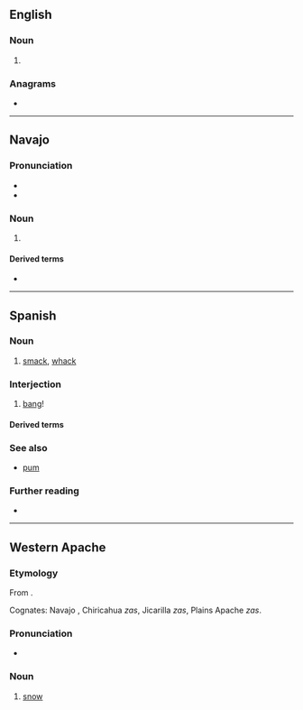 {{also|zás|zaś}}
==English==

===Noun===
{{head|en|noun form}}

# {{plural of|en|za}}

===Anagrams===
* {{anagrams|en|a=asz|Saz|saz}}

----

==Navajo==
{{wikipedia|lang=nv}}

===Pronunciation===
* {{IPA|nv|/zɑ̀s/}}
* {{audio|nv|Nv-zas.ogg|Audio (NV)}}

===Noun===
{{head|nv|noun}}

# {{alt form|nv|from=Eastern Navajo|yas|t=snow}}

====Derived terms====
* {{l|nv|Zas Niłtʼees}}

----

==Spanish==

===Noun===
{{es-noun|m}}

# [[smack]], [[whack]]

===Interjection===
{{head|es|interjections}}

# [[bang]]!
#: {{syn|es|zasca}}

====Derived terms====
{{col3|es
|zas, en toda la boca
}}

===See also===
* [[pum]]

===Further reading===
* {{R:DRAE}}

----

==Western Apache==

===Etymology===
From {{etyl|ath-pro|apw}} {{m|ath-pro|*yəx̣s}}.

Cognates: Navajo ''{{l|nv|yas}}'', Chiricahua ''zas'', Jicarilla ''zas'', Plains Apache ''zas''.

===Pronunciation===
* {{IPA|apw|[zàs]}}

===Noun===
{{head|apw|nouns}}

# [[snow]]